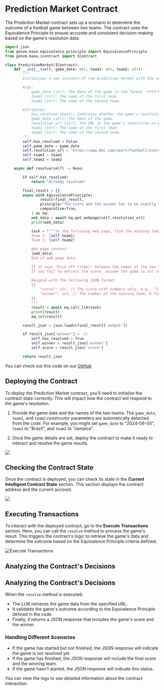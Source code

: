 # Prediction Market Contract

The Prediction Market contract sets up a scenario to determine the outcome of a football game between two teams. The contract uses the Equivalence Principle to ensure accurate and consistent decision-making based on the game's resolution data.

```python filename="PredictionMarket" copy
import json
from genvm.base.equivalence_principle import EquivalencePrinciple
from genvm.base.icontract import IContract

class PredictionMarket(IContract):
    def __init__(self, game_date: str, team1: str, team2: str):
        """
        Initializes a new instance of the prediction market with the specified game date and teams.

        Args:
            game_date (str): The date of the game in the format 'YYYY-MM-DD'.
            team1 (str): The name of the first team.
            team2 (str): The name of the second team.

        Attributes:
            has_resolved (bool): Indicates whether the game's resolution has been processed. Default is False.
            game_date (str): The date of the game.
            resolution_url (str): The URL to the game's resolution on BBC Sport.
            team1 (str): The name of the first team.
            team2 (str): The name of the second team.
        """
        self.has_resolved = False
        self.game_date = game_date
        self.resolution_url = 'https://www.bbc.com/sport/football/scores-fixtures/' + game_date
        self.team1 = team1
        self.team2 = team2

    async def resolve(self) -> None:

        if self.has_resolved:
            return "Already resolved"

        final_result = {}
        async with EquivalencePrinciple(
                result=final_result,
                principle="The score and the winner has to be exactly the same",
                comparative=True,
            ) as eq:
            web_data = await eq.get_webpage(self.resolution_url)
            print(web_data)

            task = f"""In the following web page, find the winning team in a matchup between the following teams:
            Team 1: {self.team1}
            Team 2: {self.team2}

            Web page content:
            {web_data}
            End of web page data.

            If it says "Kick off [time]" between the names of the two teams, it means the game hasn't started yet.
            If you fail to extract the score, assume the game is not resolved yet.

            Respond with the following JSON format:
            {{
                "score": str, // The score with numbers only, e.g., "1:2", or "-" if the game is not resolved yet
                "winner": int, // The number of the winning team, 0 for draw, or -1 if the game is not yet finished
            }}
            """
            result = await eq.call_llm(task)
            print(result)
            eq.set(result)

        result_json = json.loads(final_result['output'])

        if result_json['winner'] > -1:
            self.has_resolved = True
            self.winner = result_json['winner']
            self.score = result_json['score']

        return result_json
```

You can check out this code on our [GitHub](https://github.com/yeagerai/genlayer-simulator/blob/main/examples/contracts/football_prediction_market.py)

## Deploying the Contract

To deploy the Prediction Market contract, you'll need to initialize the contract state correctly. This will impact how the contract will respond to the game's resolution.

1. Provide the game date and the names of the two teams. The `game_date`, `team1`, and `team2` constructor parameters are automatically detected from the code. For example, you might set `game_date` to "2024-06-05", `team1` to "Brazil", and `team2` to "Jamaica".

2. Once the game details are set, deploy the contract to make it ready to interact and resolve the game results.


<Image src="/predicton-deploy.png" width={700} height={700} />

## Checking the Contract State

Once the contract is deployed, you can check its state in the **Current Intelligent Contract State** section. This section displays the contract address and the current account.

<Image src="/prediction-contract-state.png" width={700} height={700} />

## Executing Transactions

To interact with the deployed contract, go to the **Execute Transactions** section. Here, you can call the `resolve` method to process the game's result. This triggers the contract's logic to retrieve the game's data and determine the outcome based on the Equivalence Principle criteria defined.

<Image src="/prediction-resolve.png" alt="Execute Transactions" width={600} height={600} />

## Analyzing the Contract's Decisions

## Analyzing the Contract's Decisions

When the `resolve` method is executed:

- The LLM retrieves the game data from the specified URL.
- It validates the game's outcome according to the Equivalence Principle defined in the code.
- Finally, it returns a JSON response that includes the game's score and the winner.

### Handling Different Scenarios

- If the game has started but not finished, the JSON response will indicate the game is not resolved yet.
- If the game has finished, the JSON response will include the final score and the winning team.
- If the game hasn't started, the JSON response will indicate this status.

You can view the logs to see detailed information about the contract interaction.